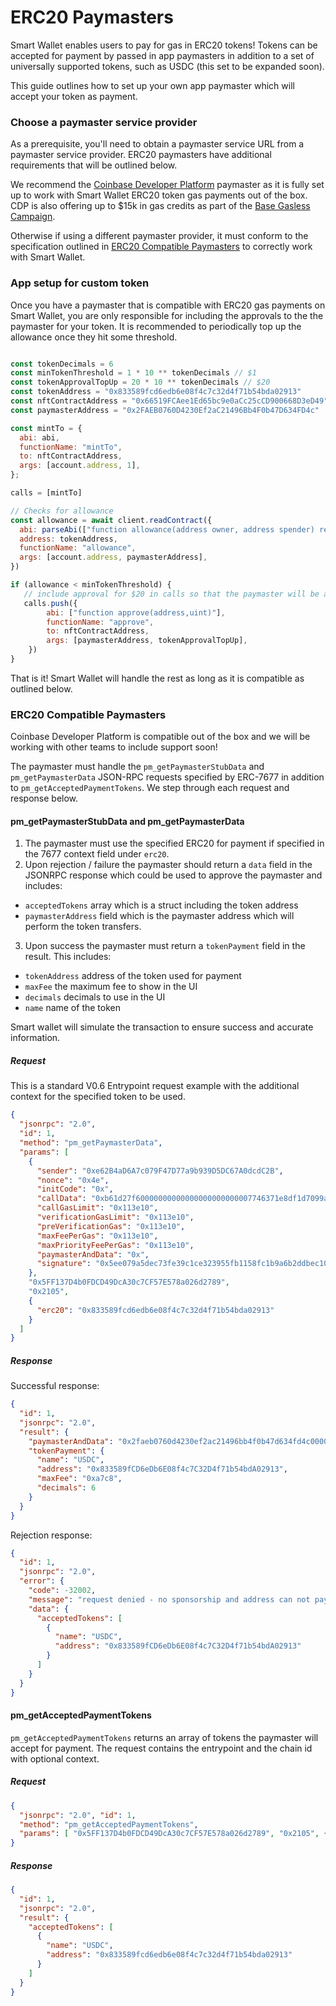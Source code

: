 


# ERC20 Paymasters 

Smart Wallet enables users to pay for gas in ERC20 tokens! 
Tokens can be accepted for payment by passed in app paymasters in addition to a set of universally supported tokens, such as USDC (this set to be expanded soon).

This guide outlines how to set up your own app paymaster which will accept your token as payment. 

### Choose a paymaster service provider

As a prerequisite, you'll need to obtain a paymaster service URL from a paymaster service provider. ERC20 paymasters have additional requirements that will be outlined below. 

We recommend the [Coinbase Developer Platform](https://www.coinbase.com/developer-platform) paymaster as it is fully set up to work with Smart Wallet ERC20 token gas payments out of the box. CDP is also offering up to $15k in gas credits as part of the [Base Gasless Campaign](../base-gasless-campaign).

Otherwise if using a different paymaster provider, it must conform to the specification outlined in [ERC20 Compatible Paymasters](#erc20-compatible-paymasters) to correctly work with Smart Wallet.

### App setup for custom token

Once you have a paymaster that is compatible with ERC20 gas payments on Smart Wallet, you are only responsible for including the approvals to the the paymaster for your token. It is recommended to periodically top up the allowance once they hit some threshold.

```js

const tokenDecimals = 6
const minTokenThreshold = 1 * 10 ** tokenDecimals // $1 
const tokenApprovalTopUp = 20 * 10 ** tokenDecimals // $20
const tokenAddress = "0x833589fcd6edb6e08f4c7c32d4f71b54bda02913"
const nftContractAddress = "0x66519FCAee1Ed65bc9e0aCc25cCD900668D3eD49"
const paymasterAddress = "0x2FAEB0760D4230Ef2aC21496Bb4F0b47D634FD4c"

const mintTo = {
  abi: abi,
  functionName: "mintTo",
  to: nftContractAddress,
  args: [account.address, 1],
};

calls = [mintTo]

// Checks for allowance
const allowance = await client.readContract({
  abi: parseAbi(["function allowance(address owner, address spender) returns (uint256)"]),
  address: tokenAddress,
  functionName: "allowance",
  args: [account.address, paymasterAddress],
})

if (allowance < minTokenThreshold) {
   // include approval for $20 in calls so that the paymaster will be able to move the token to accept payment
   calls.push({
        abi: ["function approve(address,uint)"],
        functionName: "approve",
        to: nftContractAddress,
        args: [paymasterAddress, tokenApprovalTopUp],
    })
}
```

That is it! Smart Wallet will handle the rest as long as it is compatible as outlined below.

### ERC20 Compatible Paymasters
Coinbase Developer Platform is compatible out of the box and we will be working with other teams to include support soon!

The paymaster must handle the `pm_getPaymasterStubData` and `pm_getPaymasterData` JSON-RPC requests specified by ERC-7677 in addition to `pm_getAcceptedPaymentTokens`. We step through each request and response below. 

#### pm_getPaymasterStubData and pm_getPaymasterData

1. The paymaster must use the specified ERC20 for payment if specified in the 7677 context field under `erc20`.
2. Upon rejection / failure the paymaster should return a `data` field in the JSONRPC response which could be used to approve the paymaster and includes:
- `acceptedTokens` array which is a struct including the token address 
- `paymasterAddress` field which is the paymaster address which will perform the token transfers. 
3. Upon success the paymaster must return a `tokenPayment` field in the result. This includes: 
- `tokenAddress` address of the token used for payment
- `maxFee` the maximum fee to show in the UI
- `decimals` decimals to use in the UI 
- `name` name of the token

Smart wallet will simulate the transaction to ensure success and accurate information.

##### Request 

This is a standard V0.6 Entrypoint request example with the additional context for the specified token to be used. 

```json 
{
  "jsonrpc": "2.0",
  "id": 1,
  "method": "pm_getPaymasterData",
  "params": [
    {
      "sender": "0xe62B4aD6A7c079F47D77a9b939D5DC67A0dcdC2B",
      "nonce": "0x4e",
      "initCode": "0x",
      "callData": "0xb61d27f60000000000000000000000007746371e8df1d7099a84c20ed72e3335fb016b23000000000000000000000000000000000000000000000000000000000000000000000000000000000000000000000000000000000000000000000000000000600000000000000000000000000000000000000000000000000000000000000000",
      "callGasLimit": "0x113e10",
      "verificationGasLimit": "0x113e10",
      "preVerificationGas": "0x113e10",
      "maxFeePerGas": "0x113e10",
      "maxPriorityFeePerGas": "0x113e10",
      "paymasterAndData": "0x",
      "signature": "0x5ee079a5dec73fe39c1ce323955fb1158fc1b9a6b2ddbec104cd5cfec740fa5531584f098b0ca95331b6e316bd76091e3ab75a7bc17c12488664d27caf19197e1c"
    },
    "0x5FF137D4b0FDCD49DcA30c7CF57E578a026d2789",
    "0x2105",
    {
      "erc20": "0x833589fcd6edb6e08f4c7c32d4f71b54bda02913"
    }
  ]
}
```

##### Response 

Successful response:

```json
{
  "id": 1,
  "jsonrpc": "2.0",
  "result": {
    "paymasterAndData": "0x2faeb0760d4230ef2ac21496bb4f0b47d634fd4c0000670fdc98000000000000494b3b6e1d074fbca920212019837860000100833589fcd6edb6e08f4c7c32d4f71b54bda029137746371e8df1d7099a84c20ed72e3335fb016b23000000000000000000000000000000000000000000000000000000009b75458400000000697841102cd520d4e0171a58dadc3e6086111a49a90826cb0ad25579f25f1652081f68c17d8652387a33bf8880dc44ecf95be4213e786566d755baa6299f477b0bb21c",
    "tokenPayment": {
      "name": "USDC",
      "address": "0x833589fCD6eDb6E08f4c7C32D4f71b54bdA02913",
      "maxFee": "0xa7c8",
      "decimals": 6
    }
  }
}
```

Rejection response:

```json
{
  "id": 1,
  "jsonrpc": "2.0",
  "error": {
    "code": -32002,
    "message": "request denied - no sponsorship and address can not pay with accepted token",
    "data": {
      "acceptedTokens": [
        {
          "name": "USDC",
          "address": "0x833589fCD6eDb6E08f4c7C32D4f71b54bdA02913"
        }
      ]
    }
  }
}
```

#### pm_getAcceptedPaymentTokens

`pm_getAcceptedPaymentTokens` returns an array of tokens the paymaster will accept for payment. 
The request contains the entrypoint and the chain id with optional context. 

##### Request 
```json
{
  "jsonrpc": "2.0", "id": 1,
  "method": "pm_getAcceptedPaymentTokens",
  "params": [ "0x5FF137D4b0FDCD49DcA30c7CF57E578a026d2789", "0x2105", {}]
}
```

##### Response 
```json
{
  "id": 1,
  "jsonrpc": "2.0",
  "result": {
    "acceptedTokens": [
      {
        "name": "USDC",
        "address": "0x833589fcd6edb6e08f4c7c32d4f71b54bda02913"
      }
    ]
  }
}
```


<FeedbackWidget />
